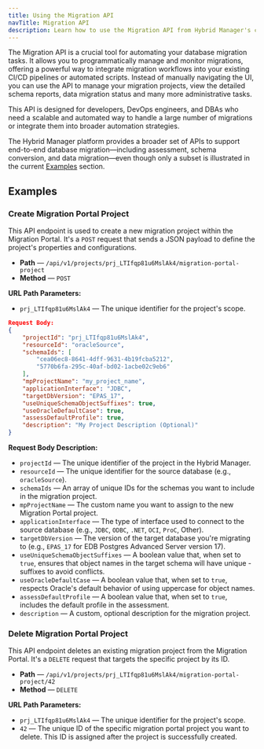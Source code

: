 ```yaml
---
title: Using the Migration API
navTitle: Migration API
description: Learn how to use the Migration API from Hybrid Manager's console.
---
```


The Migration API is a crucial tool for automating your database migration tasks. It allows you to programmatically manage and monitor migrations, offering a powerful way to integrate migration workflows into your existing CI/CD pipelines or automated scripts. Instead of manually navigating the UI, you can use the API to manage your migration projects, view the detailed schema reports, data migration status and many more administrative tasks.

This API is designed for developers, DevOps engineers, and DBAs who need a scalable and automated way to handle a large number of migrations or integrate them into broader automation strategies.

The Hybrid Manager platform provides a broader set of APIs to support end-to-end database migration—including assessment, schema conversion, and data migration—even though only a subset is illustrated in the current [Examples](#examples) section.

## Examples

### Create Migration Portal Project

This API endpoint is used to create a new migration project within the Migration Portal. It's a `POST` request that sends a JSON payload to define the project's properties and configurations.

- **Path** &mdash; `/api/v1/projects/prj_LTIfqp81u6MslAk4/migration-portal-project`
- **Method** &mdash; `POST`

**URL Path Parameters:**

- `prj_LTIfqp81u6MslAk4` &mdash; The unique identifier for the project's scope.

```JSON
Request Body:
{
	"projectId": "prj_LTIfqp81u6MslAk4",
	"resourceId": "oracleSource",
	"schemaIds": [
		"cea06ec8-8641-4dff-9631-4b19fcba5212",
		"5770b6fa-295c-40af-bd02-1acbe02c9eb6"
	],
	"mpProjectName": "my_project_name",
	"applicationInterface": "JDBC",
	"targetDbVersion": "EPAS_17",
	"useUniqueSchemaObjectSuffixes": true,
	"useOracleDefaultCase": true,
	"assessDefaultProfile": true,
	"description": "My Project Description (Optional)"
}
```

**Request Body Description:**

-  `projectId` &mdash; The unique identifier of the project in the Hybrid Manager.
-  `resourceId` &mdash; The unique identifier for the source database (e.g., `oracleSource`).
-  `schemaIds` &mdash; An array of unique IDs for the schemas you want to include in the migration project.
-  `mpProjectName` &mdash; The custom name you want to assign to the new Migration Portal project.
-  `applicationInterface` &mdash; The type of interface used to connect to the source database (e.g., `JDBC`, `ODBC`, `.NET`, `OCI`, `ProC`, Other).
-  `targetDbVersion` &mdash; The version of the target database you're migrating to (e.g., `EPAS_17` for EDB Postgres Advanced Server version 17).
-  `useUniqueSchemaObjectSuffixes` &mdash; A boolean value that, when set to `true`, ensures that object names in the target schema will have unique - suffixes to avoid conflicts.
-  `useOracleDefaultCase` &mdash; A boolean value that, when set to `true`, respects Oracle's default behavior of using uppercase for object names.
-  `assessDefaultProfile` &mdash; A boolean value that, when set to `true`, includes the default profile in the assessment.
-  `description` &mdash; A custom, optional description for the migration project.


### Delete Migration Portal Project

This API endpoint deletes an existing migration project from the Migration Portal. It's a `DELETE` request that targets the specific project by its ID.

- **Path** &mdash; `/api/v1/projects/prj_LTIfqp81u6MslAk4/migration-portal-project/42`
- **Method** &mdash; `DELETE`

**URL Path Parameters:**

- `prj_LTIfqp81u6MslAk4` &mdash; The unique identifier for the project's scope.
- `42` &mdash; The unique ID of the specific migration portal project you want to delete. This ID is assigned after the project is successfully created.